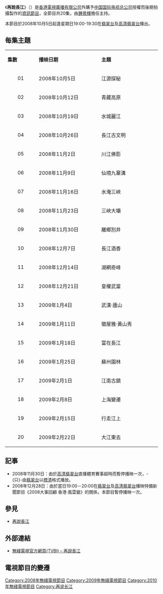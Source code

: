 {{NoteTA
|1=zh-hans:无线 zh-hant:無綫;
}}
{{無綫節目
| 中文節目名=再說長江
| 英文節目名={{lang|en|Rediscovering the Yangtze River}}
| 圖片=
| 翡翠台首播日期=2008年10月5日－2009年2月22日
| 翡翠台首播時間=逢星期日 19:00－19:30（連廣告）<br/>2008年12月28日暫停播映
| 高清翡翠台首播日期=2008年10月5日－2009年2月22日
| 高清翡翠台首播時間=逢星期日 19:00－19:30（連廣告）<br/>2008年11月30日暫停播映<br/>2008年12月28日暫停播映
| 監製=[[鄧婉媚|鄧婉媚]]
| 製作統籌=[[伍嘉麗|伍嘉麗]]
| 編審=[[袁志偉_(記者)|袁志偉]]
| 集數=20
| 類型=資訊
| 外景={{CHN}}[[长江|长江]]
| 製作公司=[[中国国际电视总公司|中国国际电视总公司]] (授權)<br/>[[香港|香港]][[電視廣播有限公司|電視廣播有限公司]] (後期製作)
| 主持=[[鍾景輝|鍾景輝]]
}}
《'''再說長江'''》（{{lang-en|'''Rediscovering the Yangtze River'''}}）是[[香港|香港]][[電視廣播有限公司|電視廣播有限公司]]外購予[[中国国际电视总公司|中国国际电视总公司]]授權而後期拍攝製作的[[資訊節目|資訊節目]]，全節目共20集，由[[鍾景輝|鍾景輝]]擔任主持。

本節目於2008年10月5日起逢星期日19:00-19:30在[[翡翠台|翡翠台]]及[[高清翡翠台|高清翡翠台]]播出。

==每集主題==
{| class="wikitable" style="width:58%;"
|- style="background:cornflowerblue; color:white" align=center
|style="width:4%"|'''集數'''||style="width:9%"|'''播映日期'''||style="width:9%"|'''主題'''
|-
|align=center| 01 || 2008年10月5日 || 江源探秘
|-
|align=center| 02 || 2008年10月12日 || 青藏高原
|-
|align=center| 03 || 2008年10月19日 || 水城麗江
|-
|align=center| 04 || 2008年10月26日 || 長江古文明
|-
|align=center| 05 || 2008年11月2日 || 川江佛影
|-
|align=center| 06 || 2008年11月9日 || 仙境九寨溝
|-
|align=center| 07 || 2008年11月16日 || 水淹三峽
|-
|align=center| 08 || 2008年11月23日 || 三峽大壩
|-
|align=center| 09 || 2008年11月30日 || 離鄉別井
|-
|align=center| 10 || 2008年12月7日 || 長江酒香
|-
|align=center| 11 || 2008年12月14日 || 湖網奇峰
|-
|align=center| 12 || 2008年12月21日 || 皇權武當
|-
|align=center| 13 || 2009年1月4日 || 武漢·廬山
|-
|align=center| 14 || 2009年1月11日 || 徽屋雅·黃山秀
|-
|align=center| 15 || 2009年1月18日 || 富在長江
|-
|align=center| 16 || 2009年1月25日 || 蘇州園林
|-
|align=center| 17 || 2009年2月1日 || 江南古鎮
|-
|align=center| 18 || 2009年2月8日 || 上海變遷
|-
|align=center| 19 || 2009年2月15日 || 行走江上
|-
|align=center| 20 || 2009年2月22日 || 大江東去
|}

==記事==
*2008年11月30日：由於[[高清翡翠台|高清翡翠台]]直播體育賽事超時而暫停播映一次，-{只}-由[[翡翠台|翡翠台]]以[[標清|標清]]格式播放。
*2008年12月28日：由於當日19:00－20:00在[[翡翠台|翡翠台]]及[[高清翡翠台|高清翡翠台]]播映特備新聞節目《2008大事回顧 香港·風雲變》的關係，本節目暫停播映一次。

==參見==
*[[再說長江|再說長江]]

==外部連結==
*[http://b.tvb.com/tvbi/2009/05/08/%E6%9C%80%E6%96%B0dvd-vcd-%E5%86%8D%E8%AA%AA%E9%95%B7%E6%B1%9F/ 無綫電視官方網頁(TVBI) – 再說長江] {{Wayback|url=http://b.tvb.com/tvbi/2009/05/08/%E6%9C%80%E6%96%B0dvd-vcd-%E5%86%8D%E8%AA%AA%E9%95%B7%E6%B1%9F/ |date=20190913063658 }}

==電視節目的變遷==
{{電視節目的變遷
|電視台={{HK}}[[電視廣播有限公司|無綫電視]][[翡翠台|翡翠台]]
|播放檔次=星期日 19:00-19:30 時段
|節目名稱=再說長江<br/>(第1-12集)<br/>(2008.10.05 - 2008.12.21)
|上一節目=[[神七零距離|神七零距離]]<br/>(2008.09.28)
|下一節目=2008大事回顧 香港·風雲變<br/>(2008.12.28)<span style="font-size:smaller;">(19:00-20:00)</span>
|2節目名稱=再說長江<br/>(第13-20集)<br/>(2009.01.04 - 2009.02.22)
|2上一節目=2008大事回顧 香港·風雲變<br/>(2008.12.28)<span style="font-size:smaller;">(19:00-20:00)</span>
|2下一節目=[[好戲一台|好戲一台]]<br/>(2009.03.01 - 2009.04.26)
|3電視台={{HK}}[[電視廣播有限公司|無綫電視]][[高清翡翠台|高清翡翠台]]
|3播放檔次=星期日 19:00-19:30 時段
|3節目名稱=再說長江<br/>(第1-8集)<br/>(2008.10.05 - 2008.11.23)
|3上一節目=[[神七零距離|神七零距離]]<br/>(2008.09.28)
|3下一節目=直播體育賽事<br/>(2008.11.30)
|4節目名稱=再說長江<br/>(第10-12集)<br/>(2008.12.07 - 2008.12.21)
|4上一節目=直播體育賽事<br/>(2008.11.30)
|4下一節目=2008大事回顧 香港·風雲變<br/>(2008.12.28)<span style="font-size:smaller;">(19:00-20:00)</span>
|5節目名稱=再說長江<br/>(第13-20集)<br/>(2009.01.04 - 2009.02.22)
|5上一節目=2008大事回顧 香港·風雲變<br/>(2008.12.28)<span style="font-size:smaller;">(19:00-20:00)</span>
|5下一節目=[[好戲一台|好戲一台]]<br/>(2009.03.01 - 2009.04.26)
}}

[[Category:2008年無綫電視節目|Category:2008年無綫電視節目]]
[[Category:2009年無綫電視節目|Category:2009年無綫電視節目]]
[[Category:2010年無綫電視節目|Category:2010年無綫電視節目]]
[[Category:再说长江|Category:再说长江]]
